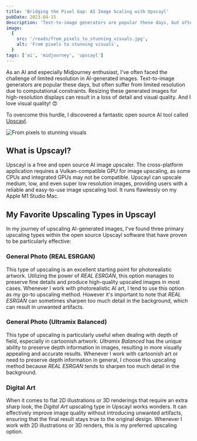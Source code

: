 ```yaml
---
title: 'Bridging the Pixel Gap: AI Image Scaling with Upscayl'
pubDate: 2023-04-15
description: 'Text-to-image generators are popular these days, but often suffer from limited resolution due to computational constraints. To overcome this hurdle, I discovered a fantastic open source AI tool called Upscayl.'
image:
  {
    src: '/reads/from_pixels_to_stunning_visuals.jpg',
    alt: 'From pixels to stunning visuals',
  }
tags: ['ai', 'midjourney', 'upscayl']
---
```



As an AI and especially Midjourney enthusiast, I've often faced the challenge of limited resolution in AI-generated images. Text-to-image generators are popular these days, but often suffer from limited resolution due to computational constraints. Resizing these generated images for high-resolution displays can result in a loss of detail and visual quality. And I love visual quality! 😍

To overcome this hurdle, I discovered a fantastic open source AI tool called [Upscayl](https://github.com/upscayl/upscayl).

<Image
  src="/reads/from_pixels_to_stunning_visuals.jpg"
  alt="From pixels to stunning visuals"
  caption="From pixels to stunning visuals."
  lazy={false}
/>

## What is Upscayl?

Upscayl is a free and open source AI image upscaler. The cross-platform application requires a Vulkan-compatible GPU for image upscaling, as some CPUs and integrated GPUs may not be compatible. Upscayl can upscale medium, low, and even super low resolution images, providing users with a reliable and easy-to-use image upscaling tool. It runs flawlessly on my Apple M1 Studio Mac.

## My Favorite Upscaling Types in Upscayl

In my journey of upscaling AI-generated images, I've found three primary upscaling types within the open source Upscayl software that have proven to be particularly effective:

### General Photo (REAL ESRGAN)

This type of upscaling is an excellent starting point for photorealistic artwork. Utilizing the power of _REAL ESRGAN_, this option manages to preserve fine details and produce high-quality upscaled images in most cases. Whenever I work with photorealistic AI art, I tend to use this option as my go-to upscaling method. However it's important to note that _REAL ESRGAN_ can sometimes sharpen too much detail in the background, which can result in unwanted artifacts.

### General Photo (Ultramix Balanced)

This type of upscaling is particularly useful when dealing with depth of field, especially in cartoonish artwork. _Ultramix Balanced_ has the unique ability to preserve depth information in images, resulting in more visually appealing and accurate results. Whenever I work with cartoonish art or need to preserve depth information in general, I choose this upscaling method because _REAL ESRGAN_ tends to sharpen too much detail in the background.

### Digital Art

When it comes to flat 2D illustrations or 3D renderings that require an extra sharp look, the _Digital Art_ upscaling type in Upscayl works wonders. It can effectively improve image quality without introducing unwanted artifacts, ensuring that the final result stays true to the original design. Whenever I work with 2D illustrations or 3D renders, this is my preferred upscaling option.
